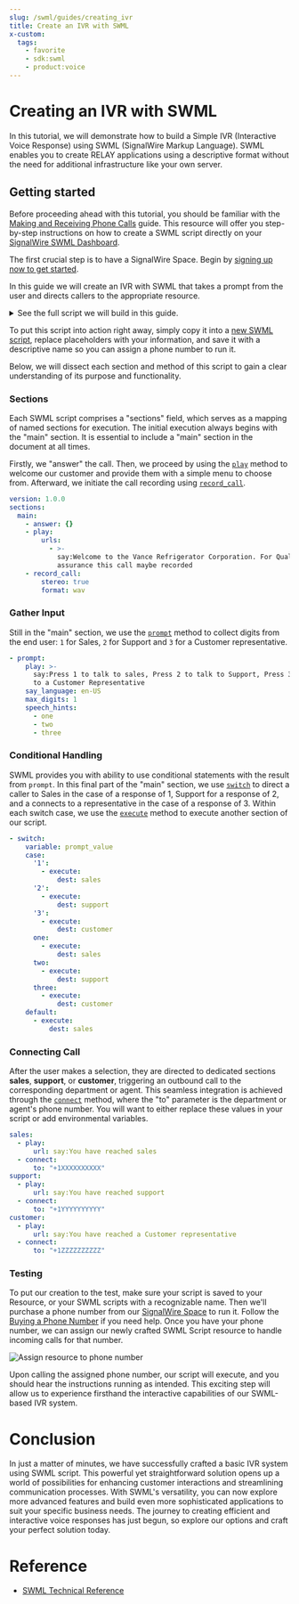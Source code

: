 ```yaml
---
slug: /swml/guides/creating_ivr
title: Create an IVR with SWML
x-custom:
  tags:
    - favorite
    - sdk:swml
    - product:voice
---
```


# Creating an IVR with SWML

In this tutorial, we will demonstrate how to build a Simple IVR (Interactive Voice Response) using SWML (SignalWire Markup Language). 
SWML enables you to create RELAY applications using a descriptive format without the need for additional infrastructure like your own server.

## Getting started

Before proceeding ahead with this tutorial, you should be familiar with the [Making and Receiving Phone Calls](/voice/getting-started/making-and-receiving-phone-calls#swml) guide. 
This resource will offer you step-by-step instructions on how to create a SWML script directly on your [SignalWire SWML Dashboard](https://my.signalwire.com?page=relay-bins).

The first crucial step is to have a SignalWire Space. Begin by [signing up now to get started](https://signalwire.com/signups/new).

In this guide we will create an IVR with SWML that takes a prompt from the user and directs callers to the appropriate resource.

<details>
<summary>See the full script we will build in this guide.</summary>

```yaml andJson
version: 1.0.0
sections:
  main:
    - answer: {}
    - play:
        urls:
          - >-
            say:Welcome to the Vance Refrigerator Corporation. For Quality
            assurance this call maybe recorded
    - record_call:
        stereo: true
        format: wav
    - prompt:
        play: >-
          say:Press 1 to talk to sales, Press 2 to talk to Support, Press 3 to
          talk to a Customer Representative
        say_language: en-US
        max_digits: 1
        speech_hints:
          - one
          - two
          - three
    - switch:
        variable: prompt_value
        case:
          '1':
            - execute:
                dest: sales
          '2':
            - execute:
                dest: support
          '3':
            - execute:
                dest: customer
          one:
            - execute:
                dest: sales
          two:
            - execute:
                dest: support
          three:
            - execute:
                dest: customer
        default:
          - execute:
              dest: sales
  sales:
    - play:
        url: 'say:You have reached sales'
    - connect:
        to: +1XXXXXXXXXX
  support:
    - play:
        url: 'say:You have reached support'
    - connect:
        to: +1YYYYYYYYYY
  customer:
    - play:
        url: 'say:You have reached a Customer representative'
    - connect:
        to: +1ZZZZZZZZZZ
```



</details>


To put this script into action right away, simply copy it into a [new SWML script](https://my.signalwire.com?page=relay-bins/new), 
replace placeholders with your information, and save it with a descriptive name so you can assign a phone number to run it.

Below, we will dissect each section and method of this script to gain a clear understanding of its purpose and functionality.

### Sections

Each SWML script comprises a "sections" field, which serves as a mapping of named sections for execution. 
The initial execution always begins with the "main" section. 
It is essential to include a "main" section in the document at all times.

Firstly, we "answer" the call. 
Then, we proceed by using the [`play`](/swml/methods/play) method to welcome our customer and provide them with a simple menu to choose from. 
Afterward, we initiate the call recording using [`record_call`](/swml/methods/record_call).

```yaml andJson
version: 1.0.0
sections:
  main:
    - answer: {}
    - play:
        urls:
          - >-
            say:Welcome to the Vance Refrigerator Corporation. For Quality
            assurance this call maybe recorded
    - record_call:
        stereo: true
        format: wav
```

### Gather Input

Still in the "main" section, we use the [`prompt`](/swml/methods/prompt) method to collect digits from the end user: 
`1` for Sales, `2` for Support and `3` for a Customer representative.

```yaml andJson
- prompt:
    play: >-
      say:Press 1 to talk to sales, Press 2 to talk to Support, Press 3 to talk
      to a Customer Representative
    say_language: en-US
    max_digits: 1
    speech_hints:
      - one
      - two
      - three
```

### Conditional Handling

SWML provides you with ability to use conditional statements with the result from `prompt`. 
In this final part of the "main" section, we use [`switch`](/swml/methods/switch) to direct a caller to Sales in the case of a response of 1, Support for a response of 2, and a connects to a representative in the case of a response of 3. 
Within each switch case, we use the [`execute`](/swml/methods/execute) method to execute another section of our script.

```yaml andJson
- switch:
    variable: prompt_value
    case:
      '1':
        - execute:
            dest: sales
      '2':
        - execute:
            dest: support
      '3':
        - execute:
            dest: customer
      one:
        - execute:
            dest: sales
      two:
        - execute:
            dest: support
      three:
        - execute:
            dest: customer
    default:
      - execute:
          dest: sales
```

### Connecting Call

After the user makes a selection, they are directed to dedicated sections **sales**, **support**, or **customer**, triggering an outbound call to the corresponding department or agent. 
This seamless integration is achieved through the [`connect`](/swml/methods/connect) method, where the "to" parameter is the department or agent's phone number. 
You will want to either replace these values in your script or add environmental variables.

```yaml andJson
sales:
  - play:
      url: say:You have reached sales
  - connect:
      to: "+1XXXXXXXXXX"
support:
  - play:
      url: say:You have reached support
  - connect:
      to: "+1YYYYYYYYYY"
customer:
  - play:
      url: say:You have reached a Customer representative
  - connect:
      to: "+1ZZZZZZZZZZ"
```

### Testing

To put our creation to the test, make sure your script is saved to your Resource, or your SWML scripts with a recognizable name. 
Then we'll purchase a phone number from our [SignalWire Space](https://my.signalwire.com?page=phone_numbers/new) to run it. 
Follow the [Buying a Phone Number](/platform/phone-numbers/getting-started/buying-a-phone-number) if you need help.
Once you have your phone number, we can assign our newly crafted SWML Script resource to handle incoming calls for that number.

![Assign resource to phone number](@image/dashboard/phone-numbers/assign-resource-voice.png)

Upon calling the assigned phone number, our script will execute, and you should hear the instructions running as intended. 
This exciting step will allow us to experience firsthand the interactive capabilities of our SWML-based IVR system.

# Conclusion

In just a matter of minutes, we have successfully crafted a basic IVR system using SWML script. 
This powerful yet straightforward solution opens up a world of possibilities for enhancing customer interactions and streamlining communication processes. 
With SWML's versatility, you can now explore more advanced features and build even more sophisticated applications to suit your specific business needs. 
The journey to creating efficient and interactive voice responses has just begun, so explore our options and craft your perfect solution today.

# Reference

- [SWML Technical Reference](/swml)
